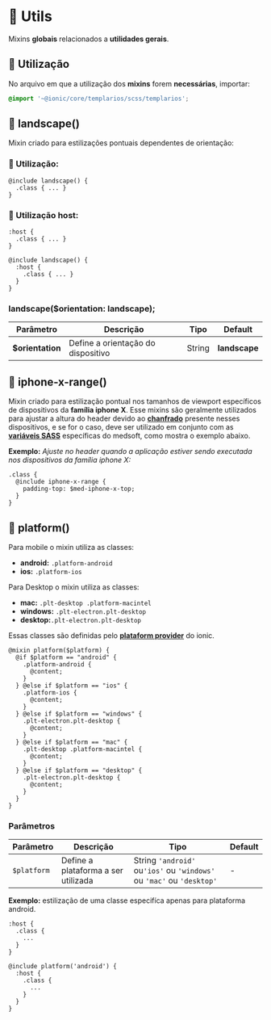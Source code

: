 
<Meta title="Sass/Mixins/Utils" />

# 🧪 Utils

Mixins **globais** relacionados a **utilidades gerais**.

## 💈 Utilização

No arquivo em que a utilização dos **mixins** forem **necessárias**, importar:

``` scss
@import '~@ionic/core/templarios/scss/templarios';
```

## 🧪 landscape()

Mixin criado para estilizações pontuais dependentes de orientação:

### 💈 Utilização:

```
@include landscape() {
  .class { ... }
}
```

### 💈 Utilização host:

```
:host {
  .class { ... }
}

@include landscape() {
  :host {
    .class { ... }
  }
}
```

### landscape($orientation: landscape);

| Parâmetro        | Descrição                          | Tipo   | Default       |
| ---------------- | ---------------------------------- | ------ | ------------- |
| **$orientation** | Define a orientação do dispositivo | String | **landscape** |

## 🧪 iphone-x-range()

Mixin criado para estilização pontual nos tamanhos de viewport específicos de dispositivos da **família iphone X**.
Esse mixins são geralmente utilizados para ajustar a altura do header devido ao **[chanfrado](https://support.apple.com/en-ca/HT207354)**
presente nesses dispositivos, e se for o caso, deve ser utilizado em conjunto com as
**[variáveis SASS](http://desenv.ordomederi.com/templarios/?path=/story/medsoft-variables--page)** específicas
do medsoft, como mostra o exemplo abaixo.

**Exemplo:** _Ajuste no header quando a aplicação estiver sendo executada nos dispositivos da família iphone X:_

```
.class {
  @include iphone-x-range {
    padding-top: $med-iphone-x-top;
  }
}
```

## 🧪 platform()

Para mobile o mixin utiliza as classes:

- **android:** `.platform-android`
- **ios:** `.platform-ios`

Para Desktop o mixin utiliza as classes:

- **mac:** `.plt-desktop .platform-macintel`
- **windows:** `.plt-electron.plt-desktop`
- **desktop:**`.plt-electron.plt-desktop`

Essas classes são definidas pelo **[plataform provider](https://ionicframework.com/docs/angular/platform)** do ionic.

```
@mixin platform($platform) {
  @if $platform == "android" {
    .platform-android {
      @content;
    }
  } @else if $platform == "ios" {
    .platform-ios {
      @content;
    }
  } @else if $platform == "windows" {
    .plt-electron.plt-desktop {
      @content;
    }
  } @else if $platform == "mac" {
    .plt-desktop .platform-macintel {
      @content;
    }
  } @else if $platform == "desktop" {
    .plt-electron.plt-desktop {
      @content;
    }
  }
}
```

### Parâmetros

| Parâmetro   | Descrição                           | Tipo                                                                  | Default |
| ----------- | ----------------------------------- | --------------------------------------------------------------------- | ------- |
| `$platform` | Define a plataforma a ser utilizada | String `'android'` ou`'ios'` ou `'windows'` ou `'mac'` ou `'desktop'` | -       |

**Exemplo:** estilização de uma classe especifíca apenas para plataforma android.

```
:host {
  .class {
    ...
  }
}

@include platform('android') {
  :host {
    .class {
      ...
    }
  }
}
```
